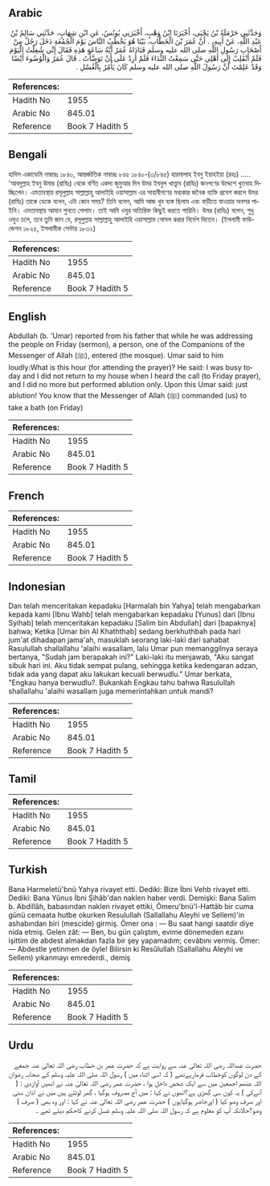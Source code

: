 ## Arabic


<div dir="rtl" lang="ar" style={{fontSize:'larger',backgroundColor:'#f8f9fa',padding:20}}>
وَحَدَّثَنِي حَرْمَلَةُ بْنُ يَحْيَى، أَخْبَرَنَا ابْنُ وَهْبٍ، أَخْبَرَنِي يُونُسُ، عَنِ ابْنِ شِهَابٍ، حَدَّثَنِي سَالِمُ بْنُ عَبْدِ اللَّهِ، عَنْ أَبِيهِ، ‏.‏ أَنَّ عُمَرَ بْنَ الْخَطَّابِ، بَيْنَا هُوَ يَخْطُبُ النَّاسَ يَوْمَ الْجُمُعَةِ دَخَلَ رَجُلٌ مِنْ أَصْحَابِ رَسُولِ اللَّهِ صلى الله عليه وسلم فَنَادَاهُ عُمَرُ أَيَّةُ سَاعَةٍ هَذِهِ فَقَالَ إِنِّي شُغِلْتُ الْيَوْمَ فَلَمْ أَنْقَلِبْ إِلَى أَهْلِي حَتَّى سَمِعْتُ النِّدَاءَ فَلَمْ أَزِدْ عَلَى أَنْ تَوَضَّأْتُ ‏.‏ قَالَ عُمَرُ وَالْوُضُوءَ أَيْضًا وَقَدْ عَلِمْتَ أَنَّ رَسُولَ اللَّهِ صلى الله عليه وسلم كَانَ يَأْمُرُ بِالْغُسْلِ ‏.‏
</div>
<div style={{backgroundColor:'#f8f9fa',padding:20, marginBottom: 10}}><table> <thead> <tr> <th>References:</th> <th></th> </tr> </thead> <tbody><tr><td>Hadith No</td><td>1955</td></tr><tr><td>Arabic No</td><td>845.01</td></tr><tr><td>Reference</td><td>Book 7 Hadith 5</td></tr></tbody></table></div>

## Bengali


<div dir="ltr" lang="bn" style={{fontSize:'larger',backgroundColor:'#f8f9fa',padding:20}}>
হাদিস একাডেমি নাম্বারঃ ১৮৪০, আন্তর্জাতিক নাম্বারঃ ৮৪৫ ১৮৪০-(৩/৮৪৫) হারমালাহ ইবনু ইয়াহইয়া (রহঃ) ..... 'আবদুল্লাহ ইবনু উমার (রাযিঃ) থেকে বর্ণিত একদা জুমুআর দিন উমর ইবনুল খাত্ত্বাব (রাযিঃ) জনগণের উদ্দেশে খুতবাহ দিচ্ছিলেন। এমতাবস্থায় রসূলুল্লাহ সাল্লাল্লাহু আলাইহি ওয়াসাল্লাম এর সাহাবীগণের মধ্যকার জনৈক ব্যক্তি প্রবেশ করলে উমর (রাযিঃ) তাকে ডেকে বলেন, এটা কোন সময়? তিনি বলেন, আমি আজ খুব ব্যস্ত ছিলাম এবং বাড়ীতে যাওয়ার অবসর পাইনি। এমতাবস্থায় আযান শুনতে পেলাম। তাই আমি ওযুর অতিরিক্ত কিছুই করতে পারিনি। উমর (রাযিঃ) বলেন, শুধু ওযুও চলে, তবে তুমি জান যে, রসূলুল্লাহ সাল্লাল্লাহু আলাইহি ওয়াসাল্লাম গোসল করার নির্দেশ দিতেন। (ইসলামী ফাউন্ডেশন ১৮২৫, ইসলামীক সেন্টার ১৮৩২)
</div>
<div style={{backgroundColor:'#f8f9fa',padding:20, marginBottom: 10}}><table> <thead> <tr> <th>References:</th> <th></th> </tr> </thead> <tbody><tr><td>Hadith No</td><td>1955</td></tr><tr><td>Arabic No</td><td>845.01</td></tr><tr><td>Reference</td><td>Book 7 Hadith 5</td></tr></tbody></table></div>

## English


<div dir="ltr" lang="en" style={{fontSize:'larger',backgroundColor:'#f8f9fa',padding:20}}>
Abdullah (b. 'Umar) reported from his father that while he was addressing the people on Friday (sermon), a person, one of the Companions of the Messenger of Allah (ﷺ), entered (the mosque). Umar said to him loudly:What is this hour (for attending the prayer)? He said: I was busy today and I did not return to my house when I heard the call (to Friday prayer), and I did no more but performed ablution only. Upon this Umar said: just ablution! You know that the Messenger of Allah (ﷺ) commanded (us) to take a bath (on Friday)
</div>
<div style={{backgroundColor:'#f8f9fa',padding:20, marginBottom: 10}}><table> <thead> <tr> <th>References:</th> <th></th> </tr> </thead> <tbody><tr><td>Hadith No</td><td>1955</td></tr><tr><td>Arabic No</td><td>845.01</td></tr><tr><td>Reference</td><td>Book 7 Hadith 5</td></tr></tbody></table></div>

## French


<div dir="ltr" lang="fr" style={{fontSize:'larger',backgroundColor:'#f8f9fa',padding:20}}>

</div>
<div style={{backgroundColor:'#f8f9fa',padding:20, marginBottom: 10}}><table> <thead> <tr> <th>References:</th> <th></th> </tr> </thead> <tbody><tr><td>Hadith No</td><td>1955</td></tr><tr><td>Arabic No</td><td>845.01</td></tr><tr><td>Reference</td><td>Book 7 Hadith 5</td></tr></tbody></table></div>

## Indonesian


<div dir="ltr" lang="id" style={{fontSize:'larger',backgroundColor:'#f8f9fa',padding:20}}>
Dan telah menceritakan kepadaku [Harmalah bin Yahya] telah mengabarkan kepada kami [Ibnu Wahb] telah mengabarkan kepadaku [Yunus] dari [Ibnu Syihab] telah menceritakan kepadaku [Salim bin Abdullah] dari [bapaknya] bahwa; Ketika [Umar bin Al Khaththab] sedang berkhuthbah pada hari jum'at dihadapan jama'ah, masuklah seorang laki-laki dari sahabat Rasulullah shallallahu 'alaihi wasallam, lalu Umar pun memanggilnya seraya bertanya, "Sudah jam berapakah ini?" Laki-laki itu menjawab, "Aku sangat sibuk hari ini. Aku tidak sempat pulang, sehingga ketika kedengaran adzan, tidak ada yang dapat aku lakukan kecuali berwudlu." Umar berkata, "Engkau hanya berwudlu?. Bukankah Engkau tahu bahwa Rasulullah shallallahu 'alaihi wasallam juga memerintahkan untuk mandi?
</div>
<div style={{backgroundColor:'#f8f9fa',padding:20, marginBottom: 10}}><table> <thead> <tr> <th>References:</th> <th></th> </tr> </thead> <tbody><tr><td>Hadith No</td><td>1955</td></tr><tr><td>Arabic No</td><td>845.01</td></tr><tr><td>Reference</td><td>Book 7 Hadith 5</td></tr></tbody></table></div>

## Tamil


<div dir="ltr" lang="ta" style={{fontSize:'larger',backgroundColor:'#f8f9fa',padding:20}}>

</div>
<div style={{backgroundColor:'#f8f9fa',padding:20, marginBottom: 10}}><table> <thead> <tr> <th>References:</th> <th></th> </tr> </thead> <tbody><tr><td>Hadith No</td><td>1955</td></tr><tr><td>Arabic No</td><td>845.01</td></tr><tr><td>Reference</td><td>Book 7 Hadith 5</td></tr></tbody></table></div>

## Turkish


<div dir="ltr" lang="tr" style={{fontSize:'larger',backgroundColor:'#f8f9fa',padding:20}}>
Bana Harmeletü'bnü Yahya rivayet etti. Dediki: Bize İbni Vehb rivayet etti. Dediki: Bana Yûnus İbni Şihâb'dan naklen haber verdi. Demişki: Bana Salim b. Abdillâh, babasından naklen rivayet ettiki, Ömeru'bnü'l-Hattâb bir cuma günü cemaata hutbe okurken Resulullah (Sallallahu Aleyhi ve Sellem)'in ashabından biri (mescide) girmiş. Ömer ona : — Bu saat hangi saatdir diye nida etmiş. Gelen zât: — Ben, bu gün çalıştım, evime dönemeden ezanı işittim de abdest almakdan fazla bir şey yapamadım; cevâbını vermiş. Ömer: — Abdestle yetinmen de öyle! Bilirsin ki Resûlullah (Sallallahu Aleyhi ve Sellem) yıkanmayı emrederdi., demiş
</div>
<div style={{backgroundColor:'#f8f9fa',padding:20, marginBottom: 10}}><table> <thead> <tr> <th>References:</th> <th></th> </tr> </thead> <tbody><tr><td>Hadith No</td><td>1955</td></tr><tr><td>Arabic No</td><td>845.01</td></tr><tr><td>Reference</td><td>Book 7 Hadith 5</td></tr></tbody></table></div>

## Urdu


<div dir="rtl" lang="ur" style={{fontSize:'larger',backgroundColor:'#f8f9fa',padding:20}}>
حضرت عبداللہ رضی اللہ تعالیٰ عنہ سے روایت ہے کہ حضرت عمر بن خطاب رضی اللہ تعالیٰ عنہ جمعے کے دن لوگوں کوخطاب فرمارہےتھے ( کہ اسی اثناء میں ) رسول اللہ صلی اللہ علیہ وسلم کے صحابہ رضوان اللہ عنھم اجمعین میں سے ایک شخص داخل ہوا ، حضرت عمر رضی اللہ تعالیٰ عنہ نے انھیں آوازدی : ( آنےکی ) یہ کون سی گھڑی ہے؟انھوں نے کہا : میں آج مصروف ہوگیا ، گھر لوٹتے ہیں میں نے اذان سنی اور صرف وضو کیا ( اورحاضر ہوگیاہوں ) حضرت عمر رضی اللہ تعالیٰ عنہ نے کہا : اور وہ بھی ( صرف ) وضو؟حالانکہ آپ کو معلوم ہے کہ رسول اللہ صلی اللہ علیہ وسلم غسل کرنے کاحکم دیتے تھے ۔
</div>
<div style={{backgroundColor:'#f8f9fa',padding:20, marginBottom: 10}}><table> <thead> <tr> <th>References:</th> <th></th> </tr> </thead> <tbody><tr><td>Hadith No</td><td>1955</td></tr><tr><td>Arabic No</td><td>845.01</td></tr><tr><td>Reference</td><td>Book 7 Hadith 5</td></tr></tbody></table></div>